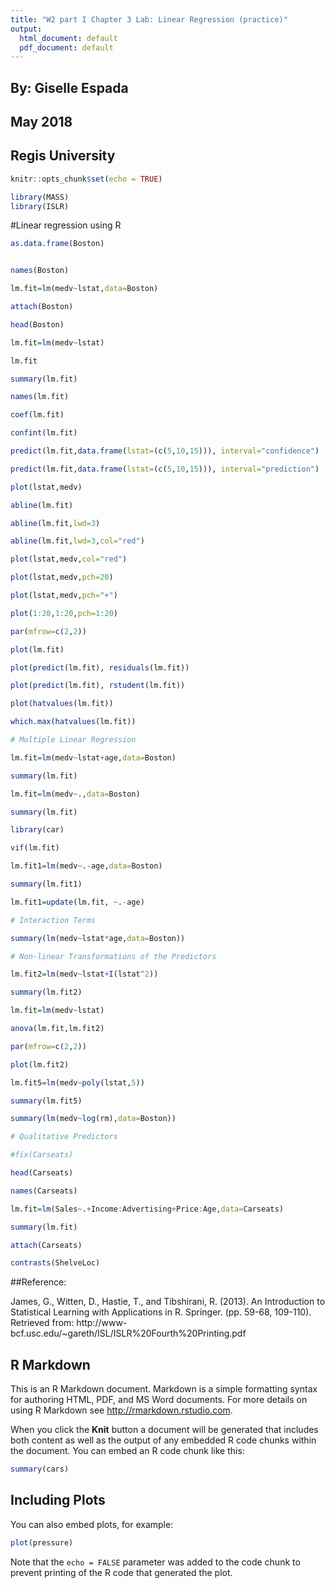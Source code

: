 ```yaml
---
title: "W2 part I Chapter 3 Lab: Linear Regression (practice)"
output:
  html_document: default
  pdf_document: default
---
```

## By: Giselle Espada
## May 2018
## Regis University

```r
knitr::opts_chunk$set(echo = TRUE)
```
```r
library(MASS)
library(ISLR)
```
#Linear regression using R
```r
as.data.frame(Boston)


names(Boston)

lm.fit=lm(medv~lstat,data=Boston)

attach(Boston)

head(Boston)
```
```r
lm.fit=lm(medv~lstat)

lm.fit

summary(lm.fit)

names(lm.fit)

coef(lm.fit)

confint(lm.fit)
```
```r
predict(lm.fit,data.frame(lstat=(c(5,10,15))), interval="confidence")

predict(lm.fit,data.frame(lstat=(c(5,10,15))), interval="prediction")

```

```r
plot(lstat,medv)

abline(lm.fit)

abline(lm.fit,lwd=3)

abline(lm.fit,lwd=3,col="red")

plot(lstat,medv,col="red")

plot(lstat,medv,pch=20)

plot(lstat,medv,pch="+")

plot(1:20,1:20,pch=1:20)

```
```r
par(mfrow=c(2,2))

plot(lm.fit)

plot(predict(lm.fit), residuals(lm.fit))

```
```r
plot(predict(lm.fit), rstudent(lm.fit))

plot(hatvalues(lm.fit))

which.max(hatvalues(lm.fit))
```

```r
# Multiple Linear Regression

lm.fit=lm(medv~lstat+age,data=Boston)

summary(lm.fit)

lm.fit=lm(medv~.,data=Boston)

summary(lm.fit)

```

```r
library(car)

vif(lm.fit)

lm.fit1=lm(medv~.-age,data=Boston)

summary(lm.fit1)

lm.fit1=update(lm.fit, ~.-age)

```

```r
# Interaction Terms

summary(lm(medv~lstat*age,data=Boston))
```

```r
# Non-linear Transformations of the Predictors

lm.fit2=lm(medv~lstat+I(lstat^2))

summary(lm.fit2)

lm.fit=lm(medv~lstat)

anova(lm.fit,lm.fit2)

par(mfrow=c(2,2))

plot(lm.fit2)

lm.fit5=lm(medv~poly(lstat,5))

summary(lm.fit5)

summary(lm(medv~log(rm),data=Boston))
```

```r
# Qualitative Predictors

#fix(Carseats)

head(Carseats)

names(Carseats)

lm.fit=lm(Sales~.+Income:Advertising+Price:Age,data=Carseats)

summary(lm.fit)

attach(Carseats)

contrasts(ShelveLoc)

```

##Reference:

James, G., Witten, D., Hastie, T., and Tibshirani, R. (2013). An Introduction to Statistical Learning with Applications in R. Springer. (pp. 59-68, 109-110). Retrieved from: http://www-bcf.usc.edu/~gareth/ISL/ISLR%20Fourth%20Printing.pdf


## R Markdown

This is an R Markdown document. Markdown is a simple formatting syntax for authoring HTML, PDF, and MS Word documents. For more details on using R Markdown see <http://rmarkdown.rstudio.com>.

When you click the **Knit** button a document will be generated that includes both content as well as the output of any embedded R code chunks within the document. You can embed an R code chunk like this:

```r
summary(cars)
```

## Including Plots

You can also embed plots, for example:

```r
plot(pressure)
```

Note that the `echo = FALSE` parameter was added to the code chunk to prevent printing of the R code that generated the plot.
